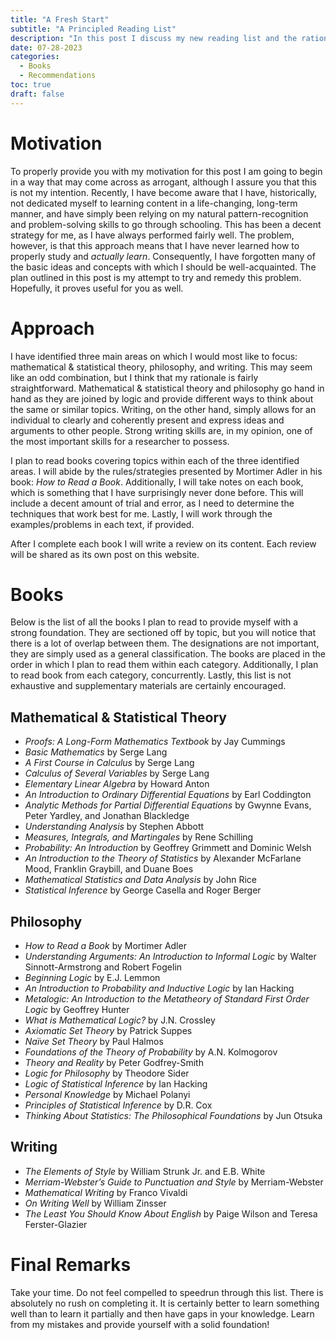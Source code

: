 ```yaml
---
title: "A Fresh Start" 
subtitle: "A Principled Reading List"
description: "In this post I discuss my new reading list and the rationale behind it."
date: 07-28-2023
categories: 
  - Books
  - Recommendations
toc: true
draft: false
---
```



# Motivation
To properly provide you with my motivation for this post I am going to begin in a way that may come across as arrogant, although I assure you that this is not my intention. Recently, I have become aware that I have, historically, not dedicated myself to learning content in a life-changing, long-term manner, and have simply been relying on my natural pattern-recognition and problem-solving skills to go through schooling. This has been a decent strategy for me, as I have always performed fairly well. The problem, however, is that this approach means that I have never learned how to properly study and  *actually learn*. Consequently, I have forgotten many of the basic ideas and concepts with which I should be well-acquainted. The plan outlined in this post is my attempt to try and remedy this problem. Hopefully, it proves useful for you as well.

# Approach
I have identified three main areas on which I would most like to focus: mathematical & statistical theory, philosophy, and writing. This may seem like an odd combination, but I think that my rationale is fairly straightforward. Mathematical & statistical theory and philosophy go hand in hand as they are joined by logic and provide different ways to think about the same or similar topics. Writing, on the other hand, simply allows for an individual to clearly and coherently present and express ideas and arguments to other people. Strong writing skills are, in my opinion, one of the most important skills for a researcher to possess.

I plan to read books covering topics within each of the three identified areas. I will abide by the rules/strategies presented by Mortimer Adler in his book: *How to Read a Book*. Additionally, I will take notes on each book, which is something that I have surprisingly never done before. This will include a decent amount of trial and error, as I need to determine the techniques that work best for me. Lastly, I will work through the examples/problems in each text, if provided.

After I complete each book I will write a review on its content. Each review will be shared as its own post on this website. 

# Books
Below is the list of all the books I plan to read to provide myself with a strong foundation. They are sectioned off by topic, but you will notice that there is a lot of overlap between them. The designations are not important, they are simply used as a general classification. The books are placed in the order in which I plan to read them within each category. Additionally, I plan to read book from each category, concurrently. Lastly, this list is not exhaustive and supplementary materials are certainly encouraged.

## Mathematical & Statistical Theory
 - *Proofs: A Long-Form Mathematics Textbook* by Jay Cummings
 - *Basic Mathematics* by Serge Lang
 - *A First Course in Calculus* by Serge Lang
 - *Calculus of Several Variables* by Serge Lang
 - *Elementary Linear Algebra* by Howard Anton
 - *An Introduction to Ordinary Differential Equations* by Earl Coddington
 - *Analytic Methods for Partial Differential Equations* by Gwynne Evans, Peter Yardley, and Jonathan Blackledge
 - *Understanding Analysis* by Stephen Abbott
 - *Measures, Integrals, and Martingales* by Rene Schilling
 - *Probability: An Introduction* by Geoffrey Grimmett and Dominic Welsh
 - *An Introduction to the Theory of Statistics* by Alexander McFarlane Mood, Franklin Graybill, and Duane Boes
 - *Mathematical Statistics and Data Analysis* by John Rice
 - *Statistical Inference* by George Casella and Roger Berger
 
## Philosophy
 - *How to Read a Book* by Mortimer Adler
 - *Understanding Arguments: An Introduction to Informal Logic* by Walter Sinnott-Armstrong and Robert Fogelin
 - *Beginning Logic* by E.J. Lemmon
 - *An Introduction to Probability and Inductive Logic* by Ian Hacking
 - *Metalogic: An Introduction to the Metatheory of Standard First Order Logic* by Geoffrey Hunter
 - *What is Mathematical Logic?*	by J.N. Crossley
 - *Axiomatic Set Theory*	by Patrick Suppes
 - *Naïve Set Theory* by Paul Halmos
 - *Foundations of the Theory of Probability* by A.N. Kolmogorov
 - *Theory and Reality* by Peter Godfrey-Smith
 - *Logic for Philosophy* by Theodore Sider
 - *Logic of Statistical Inference* by Ian Hacking
 - *Personal Knowledge* by Michael Polanyi
 - *Principles of Statistical Inference* by D.R. Cox
 - *Thinking About Statistics: The Philosophical Foundations* by Jun Otsuka

## Writing
 - *The Elements of Style* by	William Strunk Jr. and E.B. White
 - *Merriam-Webster's Guide to Punctuation and Style* by Merriam-Webster
 - *Mathematical Writing* by Franco Vivaldi
 - *On Writing Well* by William Zinsser
 - *The Least You Should Know About English* by Paige Wilson and Teresa Ferster-Glazier

# Final Remarks
Take your time. Do not feel compelled to speedrun through this list. There is absolutely no rush on completing it. It is certainly better to learn something well than to learn it partially and then have gaps in your knowledge. Learn from my mistakes and provide yourself with a solid foundation!